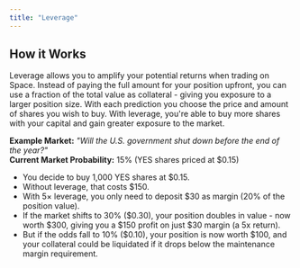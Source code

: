 ```yaml
---
title: "Leverage"
---
```


## How it Works

Leverage allows you to amplify your potential returns when trading on Space. Instead of paying the full amount for your position upfront, you can use a fraction of the total value as collateral - giving you exposure to a larger position size.
With each prediction you choose the price and amount of shares you wish to buy. With leverage, you're able to buy more shares with your capital and gain greater exposure to the market.

**Example Market:** _"Will the U.S. government shut down before the end of the year?"_\
**Current Market Probability:** 15% (YES shares priced at \$0.15)
- You decide to buy 1,000 YES shares at \$0.15.
- Without leverage, that costs \$150.
- With 5× leverage, you only need to deposit \$30 as margin (20% of the position value).
- If the market shifts to 30% (\$0.30), your position doubles in value - now worth \$300, giving you a \$150 profit on just \$30 margin (a 5x return).
- But if the odds fall to 10% (\$0.10), your position is now worth \$100, and your collateral could be liquidated if it drops below the maintenance margin requirement.


<LeverageImpactChart />